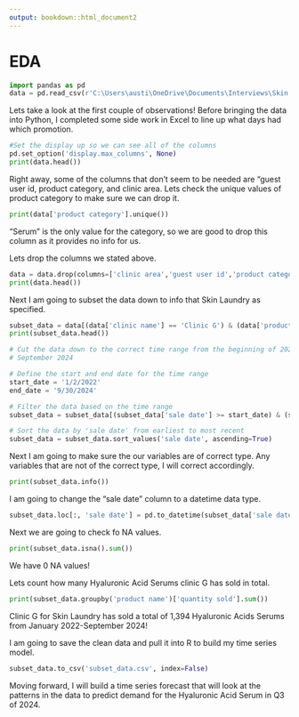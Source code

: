 ```yaml
---
output: bookdown::html_document2
---
```


# EDA

```python
import pandas as pd
data = pd.read_csv(r'C:\Users\austi\OneDrive\Documents\Interviews\Skin Laundry\Clinic Product Sales Data.csv') 
```

Lets take a look at the first couple of observations!
Before bringing the data into Python, I completed some side work in Excel to
line up what days had which promotion.

```python
#Set the display up so we can see all of the columns
pd.set_option('display.max_columns', None)
print(data.head())
```

Right away, some of the columns that don't seem to be needed are "guest user id,
product category, and clinic area. Lets check the unique values of product category to make
sure we can drop it.

```python
print(data['product category'].unique())
```

"Serum" is the only value for the category, so we are good to drop this column
as it provides no info for us.

Lets drop the columns we stated above.

```python
data = data.drop(columns=['clinic area','guest user id','product category'])
print(data.head())
```

Next I am going to subset the data down to info that Skin Laundry as specified.

```python
subset_data = data[(data['clinic name'] == 'Clinic G') & (data['product name'] == 'Hyaluronic Acid Serum')]
print(subset_data.head())

# Cut the data down to the correct time range from the beginning of 2022 to
# September 2024

# Define the start and end date for the time range
start_date = '1/2/2022'
end_date = '9/30/2024'

# Filter the data based on the time range
subset_data = subset_data[(subset_data['sale date'] >= start_date) & (subset_data['sale date'] <= end_date)]

# Sort the data by 'sale date' from earliest to most recent
subset_data = subset_data.sort_values('sale date', ascending=True)

```

Next I am going to make sure the our variables are of correct type. Any
variables that are not of the correct type, I will correct accordingly.

```python
print(subset_data.info())
```

I am going to change the "sale date" column to a datetime data type.

```python
subset_data.loc[:, 'sale date'] = pd.to_datetime(subset_data['sale date'])
```

Next we are going to check fo NA values.

```python
print(subset_data.isna().sum())

```

We have 0 NA values!

Lets count how many Hyaluronic Acid Serums clinic G has sold in total.

```python
print(subset_data.groupby('product name')['quantity sold'].sum())
```

Clinic G for Skin Laundry has sold a total of 1,394 Hyaluronic Acids Serums from
January 2022-September 2024!

I am going to save the clean data and pull it into R to build my time series
model.

```python
subset_data.to_csv('subset_data.csv', index=False)

```

Moving forward, I will build a time series forecast that will look at the
patterns in the data to predict demand for the Hyaluronic Acid Serum in Q3 of
2024.
